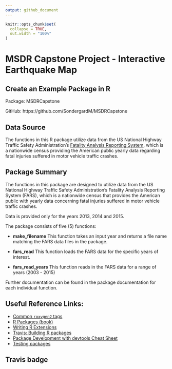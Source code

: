 ```yaml
---
output: github_document
---
```


<!-- README.md is generated from README.Rmd. Please edit that file -->

```r
knitr::opts_chunk$set(
  collapse = TRUE,
  out.width = "100%"
)
```

# MSDR Capstone Project - Interactive Earthquake Map

## Create an Example Package in R 

Package: MSDRCapstone

GitHub:  https://github.com/SondergardM/MSDRCapstone

## Data Source

The functions in this R package utilize data from the US National Highway Traffic Safety 
Administration's [Fatality Analysis Reporting 
System](https://www.nhtsa.gov/research-data/fatality-analysis-reporting-system-fars),
which is a nationwide census providing the American public yearly data regarding
fatal injuries suffered in motor vehicle traffic crashes.

## Package Summary

The functions in this package are designed to utilize data from the US National
Highway Traffic Safety Administration's Fatality Analysis Reporting System (FARS),
which is a nationwide census that provides the American public with yearly data 
concerning fatal injuries suffered in motor vehicle traffic crashes.

Data is provided only for the years 2013, 2014 and 2015.

The package consists of five (5) functions:

* **make_filename**  This function takes an input year and returns a file name
matching the FARS data files in the package.

* **fars_read**  This function loads the FARS data for the specific years of interest.

* **fars_read_years**  This function reads in the FARS data for a range of years 
(2003 - 2015)



Further documentation can be found in the package documentation for each individual
function.


## Useful Reference Links:   
* [Common `roxygen2` tags](https://bookdown.org/rdpeng/RProgDA/documentation.html#common-roxygen2-tags)
* [R Packages (book)](https://r-pkgs.org/)
* [Writing R Extensions](https://cran.r-project.org/doc/manuals/R-exts.html#Creating-R-packages)
* [Travis: Building R packages](https://docs.travis-ci.com/user/languages/r/)
* [Package Development with devtools Cheat Sheet](https://github.com/rstudio/cheatsheets/raw/master/package-development.pdf)
* [Testing packages](http://r-pkgs.had.co.nz/tests.html)

## Travis badge

